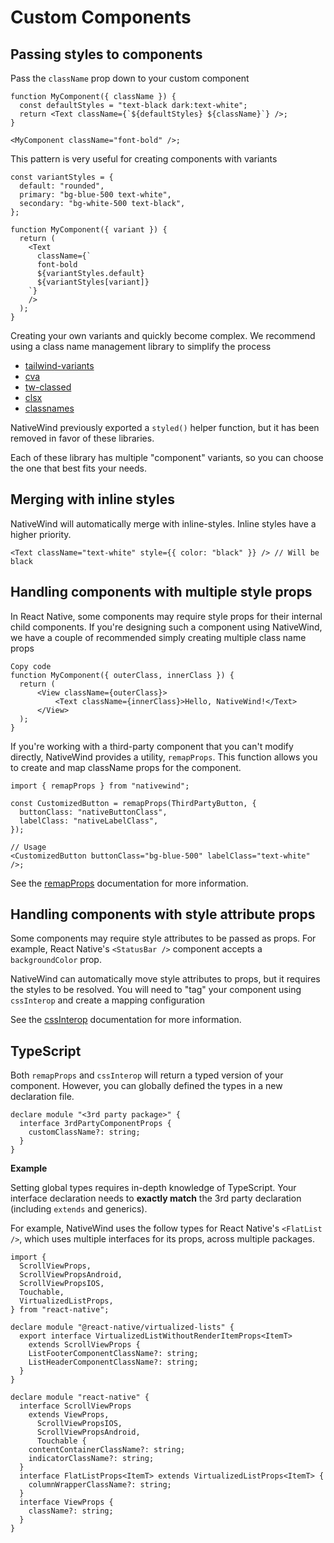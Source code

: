 # Custom Components

## Passing styles to components

Pass the `className` prop down to your custom component

```tsx
function MyComponent({ className }) {
  const defaultStyles = "text-black dark:text-white";
  return <Text className={`${defaultStyles} ${className}`} />;
}

<MyComponent className="font-bold" />;
```

This pattern is very useful for creating components with variants

```tsx
const variantStyles = {
  default: "rounded",
  primary: "bg-blue-500 text-white",
  secondary: "bg-white-500 text-black",
};

function MyComponent({ variant }) {
  return (
    <Text
      className={`
      font-bold
      ${variantStyles.default}
      ${variantStyles[variant]}
    `}
    />
  );
}
```

Creating your own variants and quickly become complex. We recommend using a class name management library to simplify the process

- [tailwind-variants](https://www.tailwind-variants.org/)
- [cva](https://cva.style/docs)
- [tw-classed](https://tw-classed.vercel.app)
- [clsx](https://www.npmjs.com/package/clsx)
- [classnames](https://www.npmjs.com/package/classnames)

NativeWind previously exported a `styled()` helper function, but it has been removed in favor of these libraries.

Each of these library has multiple "component" variants, so you can choose the one that best fits your needs.

## Merging with inline styles

NativeWind will automatically merge with inline-styles. Inline styles have a higher priority.

```tsx
<Text className="text-white" style={{ color: "black" }} /> // Will be black
```

## Handling components with multiple style props

In React Native, some components may require style props for their internal child components. If you're designing such a component using NativeWind, we have a couple of recommended simply creating multiple class name props

```tsx title=MyComponent.tsx
Copy code
function MyComponent({ outerClass, innerClass }) {
  return (
      <View className={outerClass}>
          <Text className={innerClass}>Hello, NativeWind!</Text>
      </View>
  );
}
```

If you're working with a third-party component that you can't modify directly, NativeWind provides a utility, `remapProps`. This function allows you to create and map className props for the component.

```tsx
import { remapProps } from "nativewind";

const CustomizedButton = remapProps(ThirdPartyButton, {
  buttonClass: "nativeButtonClass",
  labelClass: "nativeLabelClass",
});

// Usage
<CustomizedButton buttonClass="bg-blue-500" labelClass="text-white" />;
```

See the [remapProps](/api/remapProps) documentation for more information.

## Handling components with style attribute props

Some components may require style attributes to be passed as props. For example, React Native's `<StatusBar />` component accepts a `backgroundColor` prop.

NativeWind can automatically move style attributes to props, but it requires the styles to be resolved. You will need to "tag" your component using `cssInterop` and create a mapping configuration

See the [cssInterop](/api/cssInterop) documentation for more information.

## TypeScript

Both `remapProps` and `cssInterop` will return a typed version of your component. However, you can globally defined the types in a new declaration file.

```tsx title=custom-components-env.d.ts
declare module "<3rd party package>" {
  interface 3rdPartyComponentProps {
    customClassName?: string;
  }
}
```

**Example**

Setting global types requires in-depth knowledge of TypeScript. Your interface declaration needs to **exactly match** the 3rd party declaration (including `extends` and generics).

For example, NativeWind uses the follow types for React Native's `<FlatList />`, which uses multiple interfaces for its props, across multiple packages.

```tsx title=custom-components-env.d.ts
import {
  ScrollViewProps,
  ScrollViewPropsAndroid,
  ScrollViewPropsIOS,
  Touchable,
  VirtualizedListProps,
} from "react-native";

declare module "@react-native/virtualized-lists" {
  export interface VirtualizedListWithoutRenderItemProps<ItemT>
    extends ScrollViewProps {
    ListFooterComponentClassName?: string;
    ListHeaderComponentClassName?: string;
  }
}

declare module "react-native" {
  interface ScrollViewProps
    extends ViewProps,
      ScrollViewPropsIOS,
      ScrollViewPropsAndroid,
      Touchable {
    contentContainerClassName?: string;
    indicatorClassName?: string;
  }
  interface FlatListProps<ItemT> extends VirtualizedListProps<ItemT> {
    columnWrapperClassName?: string;
  }
  interface ViewProps {
    className?: string;
  }
}
```
